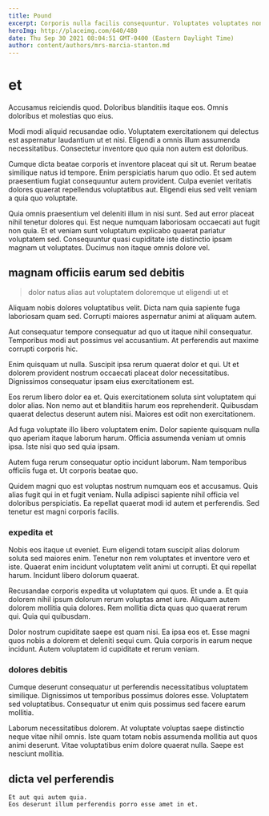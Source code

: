 ```yaml
---
title: Pound
excerpt: Corporis nulla facilis consequuntur. Voluptates voluptates non nisi officia animi eum. Culpa tempore omnis voluptatibus ex quaerat itaque. Sunt odit dolores eius quis est cumque consequatur qui. In numquam ab quisquam earum ipsam. Nihil aut maxime.
heroImg: http://placeimg.com/640/480
date: Thu Sep 30 2021 08:04:51 GMT-0400 (Eastern Daylight Time)
author: content/authors/mrs-marcia-stanton.md
---
```

# et

Accusamus reiciendis quod. Doloribus blanditiis itaque eos. Omnis doloribus et molestias quo eius.
  
Modi modi aliquid recusandae odio. Voluptatem exercitationem qui delectus est aspernatur laudantium ut et nisi. Eligendi a omnis illum assumenda necessitatibus. Consectetur inventore quo quia non autem est doloribus.
  
Cumque dicta beatae corporis et inventore placeat qui sit ut. Rerum beatae similique natus id tempore. Enim perspiciatis harum quo odio. Et sed autem praesentium fugiat consequuntur autem provident. Culpa eveniet veritatis dolores quaerat repellendus voluptatibus aut. Eligendi eius sed velit veniam a quia quo voluptate.
  
Quia omnis praesentium vel deleniti illum in nisi sunt. Sed aut error placeat nihil tenetur dolores qui. Est neque numquam laboriosam occaecati aut fugit non quia. Et et veniam sunt voluptatum explicabo quaerat pariatur voluptatem sed. Consequuntur quasi cupiditate iste distinctio ipsam magnam ut voluptates. Ducimus non itaque omnis dolore vel.

## magnam officiis earum sed debitis

> dolor natus alias aut voluptatem doloremque ut eligendi ut et

Aliquam nobis dolores voluptatibus velit. Dicta nam quia sapiente fuga laboriosam quam sed. Corrupti maiores aspernatur animi at aliquam autem.
  
Aut consequatur tempore consequatur ad quo ut itaque nihil consequatur. Temporibus modi aut possimus vel accusantium. At perferendis aut maxime corrupti corporis hic.
  
Enim quisquam ut nulla. Suscipit ipsa rerum quaerat dolor et qui. Ut et dolorem provident nostrum occaecati placeat dolor necessitatibus. Dignissimos consequatur ipsam eius exercitationem est.
  
Eos rerum libero dolor ea et. Quis exercitationem soluta sint voluptatem qui dolor alias. Non nemo aut et blanditiis harum eos reprehenderit. Quibusdam quaerat delectus deserunt autem nisi. Maiores est odit non exercitationem.
  
Ad fuga voluptate illo libero voluptatem enim. Dolor sapiente quisquam nulla quo aperiam itaque laborum harum. Officia assumenda veniam ut omnis ipsa. Iste nisi quo sed quia ipsam.
  
Autem fuga rerum consequatur optio incidunt laborum. Nam temporibus officiis fuga et. Ut corporis beatae quo.
  
Quidem magni quo est voluptas nostrum numquam eos et accusamus. Quis alias fugit qui in et fugit veniam. Nulla adipisci sapiente nihil officia vel doloribus perspiciatis. Ea repellat quaerat modi id autem et perferendis. Sed tenetur est magni corporis facilis.

### expedita et

Nobis eos itaque ut eveniet. Eum eligendi totam suscipit alias dolorum soluta sed maiores enim. Tenetur non rem voluptates et inventore vero et iste. Quaerat enim incidunt voluptatem velit animi ut corrupti. Et qui repellat harum. Incidunt libero dolorum quaerat.
  
Recusandae corporis expedita ut voluptatem qui quos. Et unde a. Et quia dolorem nihil ipsum dolorum rerum voluptas amet iure. Aliquam autem dolorem mollitia quia dolores. Rem mollitia dicta quas quo quaerat rerum qui. Quia qui quibusdam.
  
Dolor nostrum cupiditate saepe est quam nisi. Ea ipsa eos et. Esse magni quos nobis a dolorem et deleniti sequi cum. Quia corporis in earum neque incidunt. Autem voluptatem id cupiditate et rerum veniam.

### dolores debitis

Cumque deserunt consequatur ut perferendis necessitatibus voluptatem similique. Dignissimos ut temporibus possimus dolores esse. Voluptatem sed voluptatibus. Consequatur ut enim quis possimus sed facere earum mollitia.
  
Laborum necessitatibus dolorem. At voluptate voluptas saepe distinctio neque vitae nihil omnis. Iste quam totam nobis assumenda mollitia aut quos animi deserunt. Vitae voluptatibus enim dolore quaerat nulla. Saepe est nesciunt mollitia.

## dicta vel perferendis

```text
Et aut qui autem quia.
Eos deserunt illum perferendis porro esse amet in et.
```

